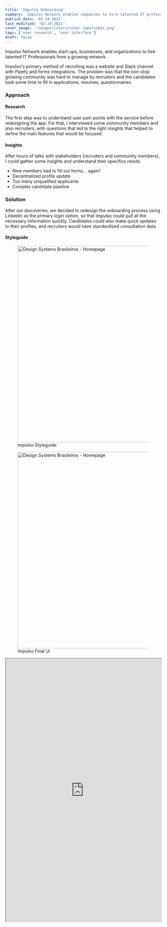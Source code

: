```yaml
---
title: 'Impulso Onboarding'
summary: 'Impulso Network enables companies to hire talented IT professionals from a growing network.'
publish_date: '03-24-2021'
last_modified: '03-24-2021'
cover_image: '/images/covers/cover-impulso@2x.png'
tags: ['user research', 'user interface']
draft: false
---
```

<CaseCard role="Design Lead" timeline="1.5 months" tools="Spreadsheets, Pencil, Paper, Figma" platform="Mobile">
  Impulso Network enables start-ups, businesses, and organizations to hire talented IT Professionals from a growing network.

  Impulso's primary method of recruiting was a website and Slack channel with Pipefy and forms integrations. The problem was that the non-stop growing community was hard to manage by recruiters and the candidates took some time to fill in applications, resumes, questionnaires.
</CaseCard>

### Approach
#### Research
The first step was to understand user pain points with the service before redesigning the app. For that, I interviewed some community members and also recruiters, with questions that led to the right insights that helped to define the main features that would be focused.

#### Insights
After hours of talks with stakeholders (recruiters and community members), I could gather some insights and understand their specifics needs:

- New members had to fill out forms… again!
- Decentralized profile update
- Too many unqualified applicants
- Complex candidate pipeline

### Solution
After our discoveries, we decided to redesign the onboarding process using LinkedIn as the primary login option, so that Impulso could pull all the necessary information quickly. Candidates could also make quick updates to their profiles, and recruiters would have standardized consultation data.

#### Styleguide

<div className="container">
  <figure>
    <img className="full-width" src="/images/content/impulso-styleguide.png" alt="Design Systems Brasileiros - Homepage" widht="1280" height="634" />
    <figcaption className="text-sm text-center">Impulso Styleguide</figcaption>
  </figure>
</div>

<div className="container">
  <figure>
    <img
    className="full-width"
    src="/images/content/impulso-ui@2x.png"
    alt="Design Systems Brasileiros - Homepage"
    widht="1280" height="634"
    />
    <figcaption className="text-sm text-center">Impulso Final Ui</figcaption>
  </figure>
</div>

<iframe className="border-b" width="100%" height="850" src="https://www.figma.com/embed?embed_host=share&amp;url=https%3A%2F%2Fwww.figma.com%2Fproto%2FMXyKYGoawfu7XfpMmMjKInEG%2Fimpulso_onbrd_v2%3Fnode-id%3D0%253A526%26viewport%3D-1466%252C382%252C0.28972867131233215%26scaling%3Dscale-down&amp;chrome=DOCUMENTATION" allowFullScreen={true}></iframe>